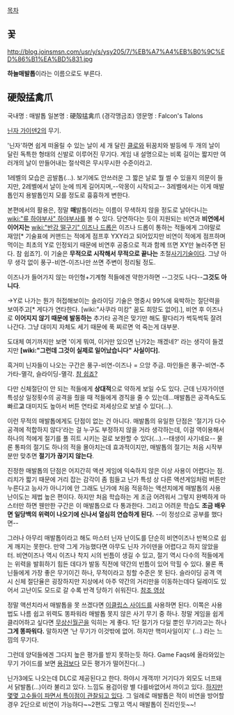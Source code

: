 [[목차]]
== 꽃 ==
http://blog.joinsmsn.com/usr/y/s/ysy205/7/%EB%A7%A4%EB%B0%9C%ED%86%B1%EA%BD%831.jpg

'''하늘매발톱'''이라는 이름으로도 부른다.
== 硬殻掹禽爪 ==
국내명 : 매발톱
일본명 : 硬殻掹禽爪 (경각맹금조)
영문명 : Falcon's Talons

[[닌자 가이덴2]]의 무기.

'닌자'하면 쉽게 떠올릴 수 있는 날이 세 개 달린 [[클로]]와 뒤꿈치와 발등에 두 개의 날이 달린 독특한 형태의 신발로 이루어진 무기다. 게임 내 설명으로는 비록 길이는 짧지만 여러개의 날이 만들어내는 절삭력은 무시무시한 수준이라고.

1레벨의 모습은 곰발톱(...). 보기에도 안쓰러운 그 짧은 날로 뭘 썰 수 있을지 의문이 들지만, 2레벨에서 날이 눈에 띄게 길어지며,--악몽이 시작되고-- 3레벨에서는 이게 매발톱인지 용발톱인지 모를 정도로 흉흉하게 변한다.

본편에서의 활용은, 정말 '''매'''발톱이라는 이름이 무색하지 않을 정도로 날아다니는 [[wiki:"류 하야부사" 하야부사]]를 볼 수 있다. 당연하다는 듯이 지원되는 비연과 '''비연에서 이어지는''' [[wiki:"반강 떨구기" 이즈나 드롭]]은 이즈나 드롭이 통하는 적들에게 그야말로 재앙[* 기술표에 커맨드는 적에게 점프후 YXY라고 되어있지만 비연이 적에게 점프하며 먹이는 최초의 Y로 인정되기 때문에 비연후 공중으로 적과 함께 뜨면 XY만 눌러주면 된다.  참 쉽죠?]. 이 기술은 '''무적으로 시작해서 무적으로 끝나는''' 초절[[사기]]기술이다. 그냥 아무 생각 없이 풍구-비연-이즈나만 쓰면 주변이 정리될 정도.

이즈나가 들어가지 않는 마인형+기계형 적들에겐 약한가하면 --그것도 나다--'''그것도 아니다'''.

→Y로 나가는 뭔가 허접해보이는 슬라이딩 기술은 명중시 99%에 육박하는 절단력을 보여주고[* 게다가 연타한다. [wiki:"사쿠라 미캉" 꿈도 희망도 없어].], 비연 후 이즈나로 '''이어지지 않기 때문에 발동하는''' 추가타 공격은 맞기만 해도 팔다리가 썩둑썩둑 잘려나간다. 그냥 대미지 자체도 세기 때문에 푹 찌르면 억 죽는게 대부분.

도대체 여기까지만 보면 '이게 뭐여, 이거만 있으면 닌가2는 깨겠네?' 라는 생각이 들겠지만
'''[wiki:"그런데 그것이 실제로 일어났습니다" 사실이다].'''

흑거미 닌자들이 나오는 구간은 풍구-비연-이즈나 = 으앙 주금.
마인들은 풍구-비연-추가타-멸각, 슬라이딩-멸각. [[참 쉽죠?]]

다만 신체절단이 안 되는 적들에게 '''상대적'''으로 약하게 보일 수도 있다. 근데 닌자가이덴 특성상 일정횟수의 공격을 줬을 때 적들에게 경직을 줄 수 있는데...매발톱은 공격속도도 빠르'''고''' 대미지도 높아서 버튼 연타로 저세상으로 보낼 수 있다(...).

이런 무적의 매발톱에게도 단점이 없는 건 아니다. 매발톱의 유일한 단점은 '절기가 다수공격에 적합하지 않다'라는 걸 누구도 부정하지 않을 거라 생각하는데, 이걸 역이용해서 하나의 적에게 절기를 풀 히트 시키는 걸로 보완할 수 있다(...).--태생이 사기네요-- 물론 통파의 절기도 하나의 적을 몰아치는데 효과적이지만, 매발톱의 절기는 처음 시작부분만 맞추면 '''절기가 끊기지 않는다'''.

진정한 매발톱의 단점은 어지간히 액션 게임에 익숙하지 않은 이상 사용이 어렵다는 점. 리치가 짧기 때문에 거리 잡는 감각이 좀 힘들고 닌가 특성 상 다른 액션게임처럼 버튼만 누른다고 능사가 아니기에 안 그래도 닌가에 처음 적응하는 액션치에게 매발톱의 사용 난이도는 제법 높은 편이다. 하지만 처음 학습하는 게 조금 어려워서 그렇지 완벽하게 마스터만 하면 웬만한 구간은 이 매발톱으로 다 통과한다. 그리고 어려운 학습도 '''조금 배우면 일당백의 위력이 나오기에 신나서 열심히 연습하게 된다.''' --이 정성으로 공부를 했다면--

그러나 아무리 매발톱이라고 해도 마스터 닌자 난이도를 단순히 비연이즈나 반복으로 쉽게 깨지는 못한다. 만약 그게 가능했다면 아무도 닌자 가이덴을 어렵다고 하지 않았을 터. 비연이즈나 역시 이즈나 착지 시의 빈틈이 생길 수 있고, 절기 역시 다수의 적들에게는 위력을 발휘하기 힘든 데다가 발동 직전에 약간의 빈틈이 있어 막힐 수 있다. 물론 폭닌들에게 가장 좋은 무기이긴 하나, 무적이라고 칭할 수준은 못 된다. 슬라이딩 공격 역시 신체 절단율은 굉장하지만 지상에서 아주 약간의 거리만을 이동하는데다 딜레이도 있어서 고난이도 모드로 갈 수록 반격 당하기 쉬워진다. [http://web2.ruliweb.daum.net/ruliboard/read.htm?main=game&table=gr_ninjagaiden&db=2&num=24307 참조 영상]

정말 액션치라서 매발톱을 못 쓰겠다면 [[이클립스 사이드]]를 사용하면 된다. 이쪽은 사용법도 나름 쉽고 위력도 똥파워라 매발톱 못지 않은 사기 무기 중 하나. 정말 게임을 쉽게 클리어하고 싶다면 [[무상신월곤]]을 익히는 게 좋다. 1단 절기가 다일 뿐인 무기라고는 하나 '''그게 똥파워다.''' 말하자면 '난 무기가 이것밖에 없어. 하지만 핵미사일이지' (...) 라는 느낌의 무기다.

그런데 양덕들에겐 그다지 높은 평가를 받지 못하는듯 하다.  Game Faqs에 올라와있는 무기 가이드를 보면 [[용검]]보다 모든 평가가 떨어진다(...)

닌가3에도 나오는데 DLC로 제공된다고 한다. 하야시 개객끼!  거기다가 외모도 너프돼서 닭발톱(...)이라 불리고 있다.  느낌도 용검이랑 별 다를바없어서 까이고 있다.  [http://bbs1.ruliweb.daum.net/gaia/do/ruliweb/detail/xbox/read?articleId=4959635&bbsId=G001&itemId=76069&pageIndex=1 하지만 몇몇 고수들이 파면서 특이점이 관찰되고 있다].  그 일례로 매발톱은 적이 비연을 방어할경우 2단으로 비연이 가능하다~~2편도 그렇고 역시 매발톱이 진리인듯~~!
